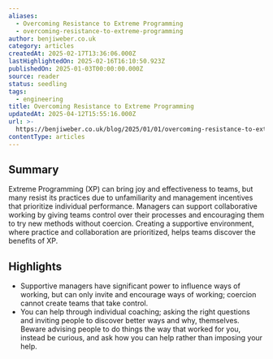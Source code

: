 ```yaml
---
aliases:
  - Overcoming Resistance to Extreme Programming
  - overcoming-resistance-to-extreme-programming
author: benjiweber.co.uk
category: articles
createdAt: 2025-02-17T13:36:06.000Z
lastHighlightedOn: 2025-02-16T16:10:50.923Z
publishedOn: 2025-01-03T00:00:00.000Z
source: reader
status: seedling
tags:
  - engineering
title: Overcoming Resistance to Extreme Programming
updatedAt: 2025-04-12T15:55:16.000Z
url: >-
  https://benjiweber.co.uk/blog/2025/01/01/overcoming-resistance-to-extreme-programming/
contentType: articles
---
```

## Summary

Extreme Programming (XP) can bring joy and effectiveness to teams, but many resist its practices due to unfamiliarity and management incentives that prioritize individual performance. Managers can support collaborative working by giving teams control over their processes and encouraging them to try new methods without coercion. Creating a supportive environment, where practice and collaboration are prioritized, helps teams discover the benefits of XP.

## Highlights

- Supportive managers have significant power to influence ways of working, but can only invite and encourage ways of working; coercion cannot create teams that take control.
- You can help through individual coaching; asking the right questions and inviting people to discover better ways and why, themselves. Beware advising people to do things the way that worked for you, instead be curious, and ask how you can help rather than imposing your help.
